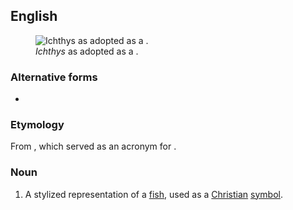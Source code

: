 ==English==
{{wikipedia}}[[File:Ichthus.svg|thumb|''Ichthys'' as adopted as a {{w|Christian symbolism|Christian symbol}}.]]

===Alternative forms===
* {{l|en|ichthus}}

===Etymology===
From {{bor|en|grc|ἰχθύς|ΙΧΘΥΣ|fish}}, which served as an acronym for {{m|grc|[[Ἰησοῦς]] [[Χριστός]], [[θεοῦ]] [[υἱός]], [[σωτήρ]]|t=Jesus Christ, son of God, saviour}}.

===Noun===
{{en-noun}}

# A stylized representation of a [[fish]], used as a [[Christian]] [[symbol]].
#:{{syn|en|Jesus fish}}